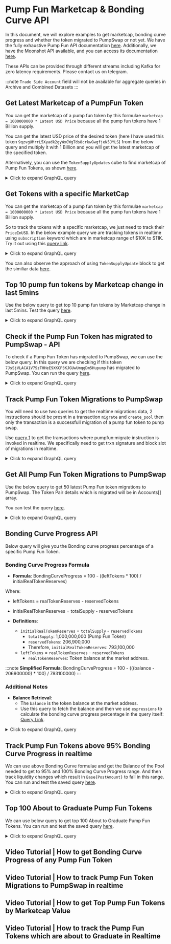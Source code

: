 # Pump Fun Marketcap & Bonding Curve API

In this document, we will explore examples to get marketcap, bonding curve progress and whether the token migrated to PumpSwap or not yet. We have the fully exhaustive Pump Fun API documentation [here](https://docs.bitquery.io/docs/examples/Solana/Pump-Fun-API/). Additionally, we have the Moonshot API available, and you can access its documentation [here](https://docs.bitquery.io/docs/examples/Solana/Moonshot-API/).

These APIs can be provided through different streams including Kafka for zero latency requirements. Please contact us on telegram.

:::note
`Trade Side Account` field will not be available for aggregate queries in Archive and Combined Datasets
:::

<head>
  <meta name="title" content="Pump Fun API - Solana - Tokens, Trades, Live Prices"/>
  <meta name="description" content="Get Bonding Curve Data of any Pump.fun based token through our Pump.fun API."/>
  <meta name="keywords" content="Pump.fun API,Pump.fun on-chain data API,Pump.fun token data API,Pump.fun blockchain API,Pump.fun DEX data API,Pump.fun API documentation,Pump.fun crypto API,Pump.fun web3 API,DEX Trades,Solana,Blast,Pump.fun memecoins,Solana DEX,Blast DEX,token trading,blockchain data,crypto trading"/>
  <meta name="robots" content="index, follow"/>
  <meta http-equiv="Content-Type" content="text/html; charset=utf-8"/>
  <meta name="language" content="English"/>

<meta property="og:type" content="website" />
<meta
  property="og:title"
  content="How to Get Pump.fun Bonding Curve Data with Pump.fun API"
/>
<meta
  property="og:description"
  content="Get on-chain data of any Pump.fun based token through our Pump.fun API."
/>

  <meta property="twitter:card" content="summary_large_image"/>
  <meta property="twitter:title" content="How to Get Pump.fun Bonding Curve Data with Pump.fun API"/>
  <meta property="twitter:description" content="Get on-chain data of any Pump.fun based token through our Pump.fun API."/>
</head>


## Get Latest Marketcap of a PumpFun Token

You can get the marketcap of a pump fun token by this formulae `marketcap = 1000000000 * Latest USD Price` because all the pump fun tokens have 1 Billion supply.

You can get the latest USD price of the desired token (here I have used this token `9qzvgUMrrL5Xyadk2gyWxCWgTds8crkwGwgfjeN5JYLS`) from the below query and multiply it with 1 Billion and you will get the latest marketcap of the specified token.

Alternatively, you can use the `TokenSupplyUpdates` cube to find marketcap of Pump Fun Tokens, as shown [here](https://docs.bitquery.io/docs/examples/Solana/token-supply-cube/).

<details>
  <summary>Click to expand GraphQL query</summary>

```graphql
query MyQuery {
  Solana {
    DEXTradeByTokens(
      limit: { count: 1 }
      orderBy: { descending: Block_Time }
      where: {
        Trade: {
          Currency: { MintAddress: { is: "token mint address" } }
          Dex: {
            ProgramAddress: {
              is: "6EF8rrecthR5Dkzon8Nwu78hRvfCKubJ14M5uBEwF6P"
            }
          }
        }
        Transaction: { Result: { Success: true } }
      }
    ) {
      Trade {
        Currency {
          Name
          MintAddress
          Symbol
        }
        Amount
        AmountInUSD
        Price
        PriceInUSD
      }
    }
  }
}
```

</details>

## Get Tokens with a specific MarketCap

You can get the marketcap of a pump fun token by this formulae `marketcap = 1000000000 * Latest USD Price` because all the pump fun tokens have 1 Billion supply.

So to track the tokens with a specific marketcap, we just need to track their `PriceInUSD`. In the below example query we are tracking tokens in realtime using `subscription` keyword which are in marketcap range of $10K to $11K.
Try it out using this [query link](https://ide.bitquery.io/Track-pump-fun-tokens-with-a-specific-mktcap).

<details>
  <summary>Click to expand GraphQL query</summary>

```graphql
subscription MyQuery {
  Solana {
    DEXTradeByTokens(
      where: {
        Trade: {
          PriceInUSD: { gt: 0.00001, lt: 0.000011 }
          Dex: {
            ProgramAddress: {
              is: "6EF8rrecthR5Dkzon8Nwu78hRvfCKubJ14M5uBEwF6P"
            }
          }
          Side: {
            Currency: {
              MintAddress: { is: "11111111111111111111111111111111" }
            }
          }
        }
        Transaction: { Result: { Success: true } }
      }
    ) {
      Block {
        Time
      }
      Trade {
        Currency {
          Name
          Symbol
          Decimals
          MintAddress
        }
        Price
        PriceInUSD
        Dex {
          ProtocolName
          ProtocolFamily
          ProgramAddress
        }
        Side {
          Currency {
            MintAddress
            Name
            Symbol
          }
        }
      }
    }
  }
}
```

</details>

You can also observe the approach of using `TokenSupplyUpdate` block to get the similiar data [here](https://docs.bitquery.io/docs/examples/Solana/token-supply-cube/).

## Top 10 pump fun tokens by Marketcap change in last 5mins

Use the below query to get top 10 pump fun tokens by Marketcap change in last 5mins. Test the query [here](https://ide.bitquery.io/Top-10-pump-fun-tokens-by-Marketcap-change-in-last-5mins_1).

<details>
  <summary>Click to expand GraphQL query</summary>

```
query MyQuery {
  Solana {
    DEXTradeByTokens(
      limit: {count: 10}
      orderBy:{descendingByField:"Marketcap_Change_5min"}
      where: {Trade: {Dex: {ProgramAddress: {is: "6EF8rrecthR5Dkzon8Nwu78hRvfCKubJ14M5uBEwF6P"}}}, Transaction: {Result: {Success: true}}, Block: {Time: {since_relative: {hours_ago: 6}}}}
    ) {
      Trade {
        Currency {
          Name
          Symbol
          MintAddress
        }
        Price_5min_ago: PriceInUSD(minimum:Block_Time if:{Block:{Time:{since_relative:{minutes_ago:5}}}})
				Price_1h_ago: PriceInUSD(minimum:Block_Time if:{Block:{Time:{since_relative:{hours_ago:1}}}})
        Price_6h_ago: PriceInUSD(minimum: Block_Time)
        CurrentPrice: PriceInUSD(maximum: Block_Time)
        Side {
          Currency {
            Name
            Symbol
            MintAddress
          }
        }
      }
      Marketcap_Change_5min: calculate(expression: "(($Trade_CurrentPrice - $Trade_Price_5min_ago) / $Trade_Price_5min_ago) * 100")
      Marketcap_Change_1h: calculate(expression: "(($Trade_CurrentPrice - $Trade_Price_1h_ago) / $Trade_Price_1h_ago) * 100")
      Marketcap_Change_6h: calculate(expression: "(($Trade_CurrentPrice - $Trade_Price_6h_ago) / $Trade_Price_6h_ago) * 100")
    }
  }
}
```

</details>

## Check if the Pump Fun Token has migrated to PumpSwap - API

To check if a Pump Fun Token has migrated to PumpSwap, we can use the below query. In this query we are checking if this token `7JsSjVLACA1V7SzTHHeE9XKCP3KJGUwUmqgDm5Hupump` has migrated to PumpSwap. You can run the query [here](https://ide.bitquery.io/check-if-a-pumpfun-token-has-migrated-to-PumpSwap).

<details>
  <summary>Click to expand GraphQL query</summary>

```graphql
{
  Solana {
    Instructions(
      where: {
        Instruction: {
          CallerIndex: { eq: 2 }
          Depth: { eq: 1 }
          CallPath: { includes: { eq: 2 } }
          Program: {
            Method: { is: "create_pool" }
            Address: { is: "pAMMBay6oceH9fJKBRHGP5D4bD4sWpmSwMn52FMfXEA" }
          }
          Accounts: { includes: { Address: { is: "token mint address" } } }
        }
      }
    ) {
      Instruction {
        Program {
          Address
          Name
          Method
          Arguments {
            Name
            Type
            Value {
              ... on Solana_ABI_Json_Value_Arg {
                json
              }
              ... on Solana_ABI_Float_Value_Arg {
                float
              }
              ... on Solana_ABI_Boolean_Value_Arg {
                bool
              }
              ... on Solana_ABI_Bytes_Value_Arg {
                hex
              }
              ... on Solana_ABI_BigInt_Value_Arg {
                bigInteger
              }
              ... on Solana_ABI_Address_Value_Arg {
                address
              }
              ... on Solana_ABI_String_Value_Arg {
                string
              }
              ... on Solana_ABI_Integer_Value_Arg {
                integer
              }
            }
          }
          AccountNames
          Json
        }
        Accounts {
          Address
          IsWritable
          Token {
            Mint
            Owner
            ProgramId
          }
        }
        Logs
        BalanceUpdatesCount
        AncestorIndexes
        CallPath
        CallerIndex
        Data
        Depth
        ExternalSeqNumber
        Index
        InternalSeqNumber
        TokenBalanceUpdatesCount
      }
      Transaction {
        Fee
        FeeInUSD
        Signature
        Signer
        FeePayer
        Result {
          Success
          ErrorMessage
        }
      }
      Block {
        Time
        Height
      }
    }
  }
}
```

</details>

## Track Pump Fun Token Migrations to PumpSwap

You will need to use two queries to get the realtime migrations data, 2 instructions should be presnt in a transaction `migrate` and `create_pool` then only the transaction is a successfull migration of a pump fun token to pump swap.

Use [query 1](https://ide.bitquery.io/track-migrations-of-pump-token-in-realtime) to get the transactions where pumpfun:migrate instruction is invoked in realtime. We specifically need to get trxn signature and block slot of migrations in realtime.

<details>
  <summary>Click to expand GraphQL query</summary>

```
subscription {
  Solana {
    Instructions(
      where: {Instruction: {Program: {Address: {is: "6EF8rrecthR5Dkzon8Nwu78hRvfCKubJ14M5uBEwF6P"}}, Logs: {includes: {includes: "Migrate"}}}, Transaction: {Result: {Success: true}}}
    ) {
      Transaction {
        Signature
      }
      Block {
        Time
        Slot
      }
    }
  }
}
```

and then use this [query 2](https://ide.bitquery.io/check-if-the-token-migrated-to-pump-swap_2) on the transaction signature and block slot that you received to check if it also includes `create_pool` instruction.

```
query ($transactionSignature: String, $blockSlot: String){
  Solana {
    Instructions(
      where: {Instruction: {Program: {Method: {is: "create_pool"}, Address: {is: "pAMMBay6oceH9fJKBRHGP5D4bD4sWpmSwMn52FMfXEA"}}}, Transaction: {Signature: {is: $transactionSignature}}, Block: {Slot: {eq: $blockSlot}}}
    ) {
      Instruction {
        Program {
          Address
          Name
          Method
          Arguments {
            Name
            Type
            Value {
              ... on Solana_ABI_Json_Value_Arg {
                json
              }
              ... on Solana_ABI_Float_Value_Arg {
                float
              }
              ... on Solana_ABI_Boolean_Value_Arg {
                bool
              }
              ... on Solana_ABI_Bytes_Value_Arg {
                hex
              }
              ... on Solana_ABI_BigInt_Value_Arg {
                bigInteger
              }
              ... on Solana_ABI_Address_Value_Arg {
                address
              }
              ... on Solana_ABI_String_Value_Arg {
                string
              }
              ... on Solana_ABI_Integer_Value_Arg {
                integer
              }
            }
          }
          AccountNames
          Json
        }
        Accounts {
          Address
          IsWritable
          Token {
            Mint
            Owner
            ProgramId
          }
        }
        Logs
        BalanceUpdatesCount
        AncestorIndexes
        CallPath
        CallerIndex
        Data
        Depth
        ExternalSeqNumber
        Index
        InternalSeqNumber
        TokenBalanceUpdatesCount
      }
      Transaction {
        Fee
        FeeInUSD
        Signature
        Signer
        FeePayer
        Result {
          Success
          ErrorMessage
        }
      }
      Block {
        Time
        Slot
      }
    }
  }
}
{
  "transactionSignature": "3dr3mP58MQsFroBpz3iVgrwV89yhufxyKTpHd9HiKXsW8EPtx73u1rTDxZuMVA8Z5SnX4sZwyTji7UNUpweCKMCX",
  "blockSlot": "344520645"
}
```

</details>

## Get All Pump Fun Token Migrations to PumpSwap

Use the below query to get 50 latest Pump Fun token migrations to PumpSwap. The Token Pair details which is migrated will be in Accounts[] array.

You can test the query [here](https://ide.bitquery.io/track-Pump-fun_pumpswap-migration-using-joins).

<details>
  <summary>Click to expand GraphQL query</summary>

```graphql
{
  Solana {
    Instructions(
      limit: {count: 50}
      orderBy: {descendingByField: "Migrate_Time_Time"}
      where: {Instruction: {Program: {Address: {is: "6EF8rrecthR5Dkzon8Nwu78hRvfCKubJ14M5uBEwF6P"}}, Logs: {includes: {includes: "Migrate"}}}, Transaction: {Result: {Success: true}}}
    ) {
      Migrate_Time: Block {
        Time
      }
      Instruction {
        Program {
          Name
          Method
          Arguments {
            Name
            Value {
              ... on Solana_ABI_Json_Value_Arg {
                json
              }
              ... on Solana_ABI_Float_Value_Arg {
                float
              }
              ... on Solana_ABI_Boolean_Value_Arg {
                bool
              }
              ... on Solana_ABI_Bytes_Value_Arg {
                hex
              }
              ... on Solana_ABI_BigInt_Value_Arg {
                bigInteger
              }
              ... on Solana_ABI_Address_Value_Arg {
                address
              }
              ... on Solana_ABI_String_Value_Arg {
                string
              }
              ... on Solana_ABI_Integer_Value_Arg {
                integer
              }
            }
          }
          Address
          AccountNames
        }
        Accounts {
          Token {
            ProgramId
            Owner
            Mint
          }
          IsWritable
          Address
        }
      }
      Transaction {
        Signature
      }
      joinInstructions(
        join: any_inner
        Transaction_Index:Transaction_Index
        Transaction_Signature: Transaction_Signature
        where: {Instruction: {Program: {Address: {is: "pAMMBay6oceH9fJKBRHGP5D4bD4sWpmSwMn52FMfXEA"}, Method: {is: "create_pool"}}}}
      ) {
        Instruction {
          Program {
            Name
            Method
            Arguments {
              Value {
                ... on Solana_ABI_Address_Value_Arg {
                  address
                }
                ... on Solana_ABI_String_Value_Arg {
                  string
                }
              }
              Type
              Name
            }
            AccountNames
          }
          Accounts {
            Address
            Token {
              Owner
              Mint
            }
          }
        }
      }
    }
  }
}

```

</details>

## Bonding Curve Progress API

Below query will give you the Bonding curve progress percentage of a specific Pump Fun Token.

### Bonding Curve Progress Formula

- **Formula**:
  BondingCurveProgress = 100 - ((leftTokens \* 100) / initialRealTokenReserves)

Where:

- leftTokens = realTokenReserves - reservedTokens
- initialRealTokenReserves = totalSupply - reservedTokens

- **Definitions**:
  - `initialRealTokenReserves` = `totalSupply` - `reservedTokens`
    - `totalSupply`: 1,000,000,000 (Pump Fun Token)
    - `reservedTokens`: 206,900,000
    - Therefore, `initialRealTokenReserves`: 793,100,000
  - `leftTokens` = `realTokenReserves` - `reservedTokens`
    - `realTokenReserves`: Token balance at the market address.

:::note
**Simplified Formula**:
BondingCurveProgress = 100 - (((balance - 206900000) \* 100) / 793100000)
:::

### Additional Notes

- **Balance Retrieval**:
  - The `balance` is the token balance at the market address.
  - Use this query to fetch the balance and then we use `espressions` to calculate the bonding curve progress percentage in the query itself: [Query Link](https://ide.bitquery.io/get-the-bonding-curve-progress-percentage_1).

<details>
  <summary>Click to expand GraphQL query</summary>

```graphql
query GetBondingCurveProgressPercentage {
  Solana {
    DEXPools(
      limit: { count: 1 }
      orderBy: { descending: Block_Slot }
      where: {
        Pool: {
          Market: {
            BaseCurrency: {
              MintAddress: {
                is: "3j3fKH9Nw9cPZsZSPvE5qNgLWnxGk6tBHM9kX3qopump"
              }
            }
          }
          Dex: {
            ProgramAddress: {
              is: "6EF8rrecthR5Dkzon8Nwu78hRvfCKubJ14M5uBEwF6P"
            }
          }
        }
      }
    ) {
      Bonding_Curve_Progress_precentage: calculate(
        expression: "100 - ((($Pool_Base_Balance - 206900000) * 100) / 793100000)"
      )
      Pool {
        Market {
          MarketAddress
          BaseCurrency {
            MintAddress
            Symbol
            Name
          }
          QuoteCurrency {
            MintAddress
            Symbol
            Name
          }
        }
        Dex {
          ProtocolFamily
          ProtocolName
        }
        Quote {
          PostAmount
          PriceInUSD
          PostAmountInUSD
        }
        Base {
          Balance: PostAmount
        }
      }
    }
  }
}
```

</details>

## Track Pump Fun Tokens above 95% Bonding Curve Progress in realtime

We can use above Bonding Curve formulae and get the Balance of the Pool needed to get to 95% and 100% Bonding Curve Progress range. And then track liquidity changes which result in `Base{PostAmount}` to fall in this range. You can run and test the saved query [here](https://ide.bitquery.io/Pump-Fun-Tokens-between-95-and-100-bonding-curve-progress_3).

<details>
  <summary>Click to expand GraphQL query</summary>

```graphql
subscription MyQuery {
  Solana {
    DEXPools(
      where: {
        Pool: {
          Base: { PostAmount: { gt: "206900000", lt: "246555000" } }
          Dex: {
            ProgramAddress: {
              is: "6EF8rrecthR5Dkzon8Nwu78hRvfCKubJ14M5uBEwF6P"
            }
          }
          Market: {
            QuoteCurrency: {
              MintAddress: {
                in: [
                  "11111111111111111111111111111111"
                  "So11111111111111111111111111111111111111112"
                ]
              }
            }
          }
        }
        Transaction: { Result: { Success: true } }
      }
    ) {
      Bonding_Curve_Progress_precentage: calculate(
        expression: "100 - ((($Pool_Base_Balance - 206900000) * 100) / 793100000)"
      )
      Pool {
        Market {
          BaseCurrency {
            MintAddress
            Name
            Symbol
          }
          MarketAddress
          QuoteCurrency {
            MintAddress
            Name
            Symbol
          }
        }
        Dex {
          ProtocolName
          ProtocolFamily
        }
        Base {
          Balance: PostAmount
        }
        Quote {
          PostAmount
          PriceInUSD
          PostAmountInUSD
        }
      }
    }
  }
}
```

</details>

## Top 100 About to Graduate Pump Fun Tokens

We can use below query to get top 100 About to Graduate Pump Fun Tokens. You can run and test the saved query [here](https://ide.bitquery.io/Top-100-graduating-pump-fun-tokens-in-last-5-minutes_2).

<details>
  <summary>Click to expand GraphQL query</summary>

```graphql
{
  Solana {
    DEXPools(
      limitBy: { by: Pool_Market_BaseCurrency_MintAddress, count: 1 }
      limit: { count: 100 }
      orderBy: { ascending: Pool_Base_PostAmount }
      where: {
        Pool: {
          Base: { PostAmount: { gt: "206900000" } }
          Dex: {
            ProgramAddress: {
              is: "6EF8rrecthR5Dkzon8Nwu78hRvfCKubJ14M5uBEwF6P"
            }
          }
          Market: {
            QuoteCurrency: {
              MintAddress: {
                in: [
                  "11111111111111111111111111111111"
                  "So11111111111111111111111111111111111111112"
                ]
              }
            }
          }
        }
        Transaction: { Result: { Success: true } }
        Block: { Time: { since_relative: { minutes_ago: 5 } } }
      }
    ) {
      Bonding_Curve_Progress_precentage: calculate(
        expression: "100 - ((($Pool_Base_Balance - 206900000) * 100) / 793100000)"
      )
      Pool {
        Market {
          BaseCurrency {
            MintAddress
            Name
            Symbol
          }
          MarketAddress
          QuoteCurrency {
            MintAddress
            Name
            Symbol
          }
        }
        Dex {
          ProtocolName
          ProtocolFamily
        }
        Base {
          Balance: PostAmount(maximum: Block_Time)
        }
        Quote {
          PostAmount
          PriceInUSD
          PostAmountInUSD
        }
      }
    }
  }
}
```

</details>

## Video Tutorial | How to get Bonding Curve Progress of any Pump Fun Token

<VideoPlayer url="https://www.youtube.com/watch?v=pEtqx0DHEUI" />

## Video Tutorial | How to track Pump Fun Token Migrations to PumpSwap in realtime

<VideoPlayer url="https://www.youtube.com/watch?v=FEGizosrvK0" />

## Video Tutorial | How to get Top Pump Fun Tokens by Marketcap Value

<VideoPlayer url="https://www.youtube.com/watch?v=Lq0muNNOzVM" />

## Video Tutorial | How to track the Pump Fun Tokens which are about to Graduate in Realtime

<VideoPlayer url="https://youtu.be/ZB1Rir29Pnw" />
